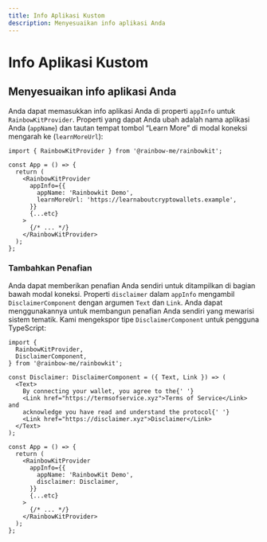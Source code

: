```yaml
---
title: Info Aplikasi Kustom
description: Menyesuaikan info aplikasi Anda
---
```


# Info Aplikasi Kustom

## Menyesuaikan info aplikasi Anda

Anda dapat memasukkan info aplikasi Anda di properti `appInfo` untuk `RainbowKitProvider`. Properti yang dapat Anda ubah adalah nama aplikasi Anda (`appName`) dan tautan tempat tombol “Learn More” di modal koneksi mengarah ke (`learnMoreUrl`):

```tsx
import { RainbowKitProvider } from '@rainbow-me/rainbowkit';

const App = () => {
  return (
    <RainbowKitProvider
      appInfo={{
        appName: 'Rainbowkit Demo',
        learnMoreUrl: 'https://learnaboutcryptowallets.example',
      }}
      {...etc}
    >
      {/* ... */}
    </RainbowKitProvider>
  );
};
```

### Tambahkan Penafian

Anda dapat memberikan penafian Anda sendiri untuk ditampilkan di bagian bawah modal koneksi. Properti `disclaimer` dalam `appInfo` mengambil `DisclaimerComponent` dengan argumen `Text` dan `Link`. Anda dapat menggunakannya untuk membangun penafian Anda sendiri yang mewarisi sistem tematik. Kami mengekspor tipe `DisclaimerComponent` untuk pengguna TypeScript:

```tsx
import {
  RainbowKitProvider,
  DisclaimerComponent,
} from '@rainbow-me/rainbowkit';

const Disclaimer: DisclaimerComponent = ({ Text, Link }) => (
  <Text>
    By connecting your wallet, you agree to the{' '}
    <Link href="https://termsofservice.xyz">Terms of Service</Link> and
    acknowledge you have read and understand the protocol{' '}
    <Link href="https://disclaimer.xyz">Disclaimer</Link>
  </Text>
);

const App = () => {
  return (
    <RainbowKitProvider
      appInfo={{
        appName: 'RainbowKit Demo',
        disclaimer: Disclaimer,
      }}
      {...etc}
    >
      {/* ... */}
    </RainbowKitProvider>
  );
};
```
